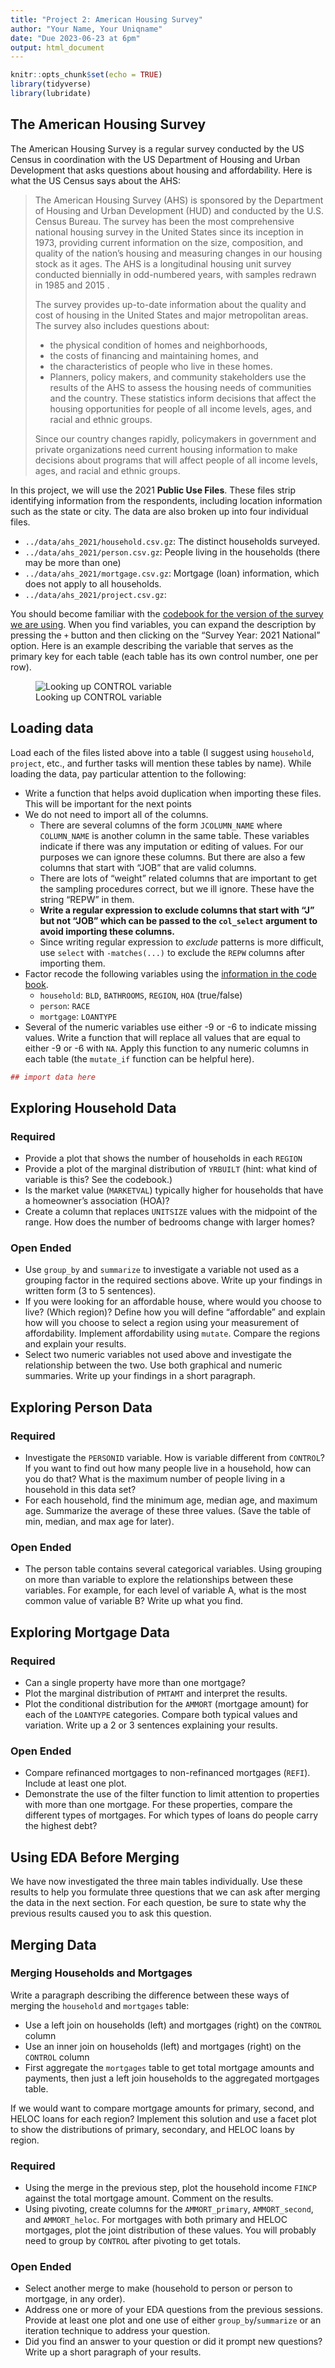 ```yaml
---
title: "Project 2: American Housing Survey"
author: "Your Name, Your Uniqname"
date: "Due 2023-06-23 at 6pm"
output: html_document
---
```


```r
knitr::opts_chunk$set(echo = TRUE)
library(tidyverse)
library(lubridate)
```

## The American Housing Survey

The American Housing Survey is a regular survey conducted by the US Census in coordination with the US Department of Housing and Urban Development that asks questions about housing and affordability. Here is what the US Census says about the AHS:

> The American Housing Survey (AHS) is sponsored by the Department of Housing and Urban Development (HUD) and conducted by the U.S. Census Bureau. The survey has been the most comprehensive national housing survey in the United States since its inception in 1973, providing current information on the size, composition, and quality of the nation’s housing and measuring changes in our housing stock as it ages. The AHS is a longitudinal housing unit survey conducted biennially in odd-numbered years, with samples redrawn in 1985 and 2015 .
>
> The survey provides up-to-date information about the quality and cost of housing in the United States and major metropolitan areas. The survey also includes questions about:
>
> * the physical condition of homes and neighborhoods,
> * the costs of financing and maintaining homes, and
> * the characteristics of people who live in these homes.
> * Planners, policy makers, and community stakeholders use the results of the AHS to assess the housing needs of communities and the country.  These statistics inform decisions that affect the housing opportunities for people of all income levels, ages, and racial and ethnic groups.
>
> Since our country changes rapidly, policymakers in government and private organizations need current housing information to make decisions about programs that will affect people of all income levels, ages, and racial and ethnic groups.

In this project, we will use the 2021 **Public Use Files**. These files strip identifying information from the respondents, including location information such as the state or city. The data are also broken up into four individual files.

* `../data/ahs_2021/household.csv.gz`: The distinct households surveyed.
* `../data/ahs_2021/person.csv.gz`: People living in the households (there may be more than one)
* `../data/ahs_2021/mortgage.csv.gz`: Mortgage (loan) information, which does not apply to all households.
* `../data/ahs_2021/project.csv.gz`: 

You should become familiar with the [codebook for the version of the survey we are using](https://www.census.gov/data-tools/demo/codebook/ahs/ahsdict.html?s_year=2021%20National&s_availability=PUF). When you find variables, you can expand the description by pressing the `+` button and then clicking on the "Survey Year: 2021 National" option. Here is an example describing the variable that serves as the primary key for each table (each table has its own control number, one per row).

![Looking up CONTROL variable](proj2_control.png)


## Loading data

Load each of the files listed above into a table (I suggest using `household`, `project`, etc., and further tasks will mention these tables by name). While loading the data, pay particular attention to the following:

* Write a function that helps avoid duplication when importing these files. This will be important for the next points
* We do not need to import all of the columns.
  * There are several columns of the form `JCOLUMN_NAME` where `COLUMN_NAME` is another column in the same table. These variables indicate if there was any imputation or editing of values. For our purposes we can ignore these columns. But there are also a few columns that start with "JOB" that are valid columns. 
  * There are lots of "weight" related columns that are important to get the sampling procedures correct, but we ill ignore. These have the string "REPW" in them.
  * **Write a regular expression to exclude columns that start with "J" but not "JOB"  which can be passed to the `col_select` argument to avoid importing these columns.**
  * Since writing regular expression to *exclude* patterns is more difficult, use `select` with `-matches(...)` to exclude the `REPW` columns after importing them.
* Factor recode the following variables using the [information in the code book](https://www.census.gov/data-tools/demo/codebook/ahs/ahsdict.html?s_year=2021%20National&s_availability=PUF&s_topic=E0AA57E845AE1B91C75756117388E28B,06C81761722C76EAD104E2317FDBE578,51A3CC29CDA4C84CFECDCE480B3A96F4,CF2CB01171BA8F3AEFD71BEBB3E5EBCE,2512DFBC4BA54E4C60D6AEAB81BC32A6). 
  * `household`: `BLD`, `BATHROOMS`, `REGION`, `HOA` (true/false)
  * `person`: `RACE`
  * `mortgage`: `LOANTYPE`
* Several of the numeric variables use either -9 or -6 to indicate missing values. Write a function that will replace all values that are equal to either -9 or -6 with `NA`. Apply this function to any numeric columns in each table (the `mutate_if` function can be helpful here).

```r
## import data here
```

## Exploring Household Data

### Required

* Provide a plot that shows the number of households in each `REGION`
* Provide a plot of the marginal distribution of `YRBUILT` (hint: what kind of variable is this? See the codebook.)
* Is the market value (`MARKETVAL`) typically higher for households that have a homeowner's association (HOA)?
* Create a column that replaces `UNITSIZE` values with the midpoint of the range. How does the number of bedrooms change with larger homes?

### Open Ended

* Use `group_by` and `summarize` to investigate a variable not used as a grouping factor in the required sections above. Write up your findings in written form (3 to 5 sentences).
* If you were looking for an affordable house, where would you choose to live? (Which region)? Define how you will define "affordable" and explain how will you choose to select a region using your measurement of affordability. Implement affordability using `mutate`. Compare the regions and explain your results.
* Select two numeric variables not used above and investigate the relationship between the two. Use both graphical and numeric summaries. Write up your findings in a short paragraph.

## Exploring Person Data

### Required

* Investigate the `PERSONID` variable. How is variable different from `CONTROL`? If you want to find out how many people live in a household, how can you do that? What is the maximum number of people living in a household in this data set?
* For each household, find the minimum age, median age, and maximum age. Summarize the average of these three values. (Save the table of min, median, and max age for later).

### Open Ended

* The person table contains several categorical variables. Using grouping on more than variable to explore the relationships between these variables. For example, for each level of variable A, what is the most common value of variable B? Write up what you find.

## Exploring Mortgage Data

### Required

* Can a single property have more than one mortgage?
* Plot the marginal distribution of `PMTAMT` and interpret the results.
* Plot the conditional distribution for the `AMMORT` (mortgage amount) for each of the `LOANTYPE` categories. Compare both typical values and variation. Write up a 2 or 3 sentences explaining your results.

### Open Ended

* Compare refinanced mortgages to non-refinanced mortgages (`REFI`). Include at least one plot.
* Demonstrate the use of the filter function to limit attention to properties with more than one mortgage. For these properties, compare the different types of mortgages. For which types of loans do people carry the highest debt?

## Using EDA Before Merging

We have now investigated the three main tables individually. Use these results to help you formulate three questions that we can ask after merging the data in the next section. For each question, be sure to state why the previous results caused you to ask this question.

## Merging Data

### Merging Households and Mortgages

Write a paragraph describing the difference between these ways of merging the `household` and `mortgages` table:

- Use a left join on households (left) and mortgages (right) on the `CONTROL` column
- Use an inner join on households (left) and mortgages (right) on the `CONTROL` column
- First aggregate the `mortgages` table to get total mortgage amounts and payments, then just a left join households to the aggregated mortgages table.

If we would want to compare mortgage amounts for primary, second, and HELOC loans for each region? Implement this solution and use a facet plot to show the distributions of primary, secondary, and HELOC loans by region.

### Required

* Using the merge in the previous step, plot the household income `FINCP` against the total mortgage amount. Comment on the results.
* Using pivoting, create columns for the `AMMORT_primary`, `AMMORT_second`, and `AMMORT_heloc`. For mortgages with both primary and HELOC mortgages, plot the joint distribution of these values. You will probably need to group by `CONTROL` after pivoting to get totals.

### Open Ended

* Select another merge to make (household to person or person to mortgage, in any order).
* Address one or more of your EDA questions from the previous sessions. Provide at least one plot and one use of either `group_by`/`summarize` or an iteration technique to address your question. 
* Did you find an answer to your question or did it prompt new questions? Write up a short paragraph of your results.


